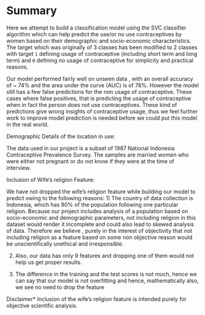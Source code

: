# Summary

Here we attempt to build a classification model using the SVC classifier algorithm which can help predict the use/or no use contraceptives by women based on their demographic and socio-economic characteristics. The target which was originally of 3 classes has been modified to 2 classes with target `1` defining usage of contraceptive (including short term and long term) and `0` defining no usage of contraceptive for simplicity and practical reasons.

Our model performed fairly well on unseen data , with an overall accuracy of ~ 74% and the area under the curve (AUC) is of 78%. However the model still has a few false predictions for the non usage of contraceptive. These cases where false positives, that is predicting the usage of contraceptive when in fact the person does not use contraceptives. These kind of predictions give wrong insights of contraceptive usage, thus we feel further work to improve model prediction is needed before we could put this model in the real world.

Demographic Details of the location in use:

The data used in our project is a subset of 1987 National Indonesia Contraceptive Prevalence Survey. The samples are married women who were either not pregnant or do not know if they were at the time of interview.

Inclusion of Wife's religion Feature:

We have not dropped the wife's religion feature while building our model to predict owing to the following reasons:
1) The country of data collection is Indonesia, which has 90% of the population following one particular religion. Because our project includes analysis of a population based on socio-economic and demographic parameters, not including religion in this dataset would render it incomplete and could also lead to skewed analysis of data. Therefore we believe , purely in the interest of objectivity that not including religion as a feature based on some non objective reason would be unscientifically unethical and irresponsible.

2) Also, our data has only 9 features and dropping one of them would not help us get proper results.

3) The difference in the training and the test scores is not much, hence we can say that our model is not overfitting and hence, mathematically also, we see no need to drop the feature

Disclaimer*
Inclusion of the wife's religion feature is intended purely for objective scientific analysis.